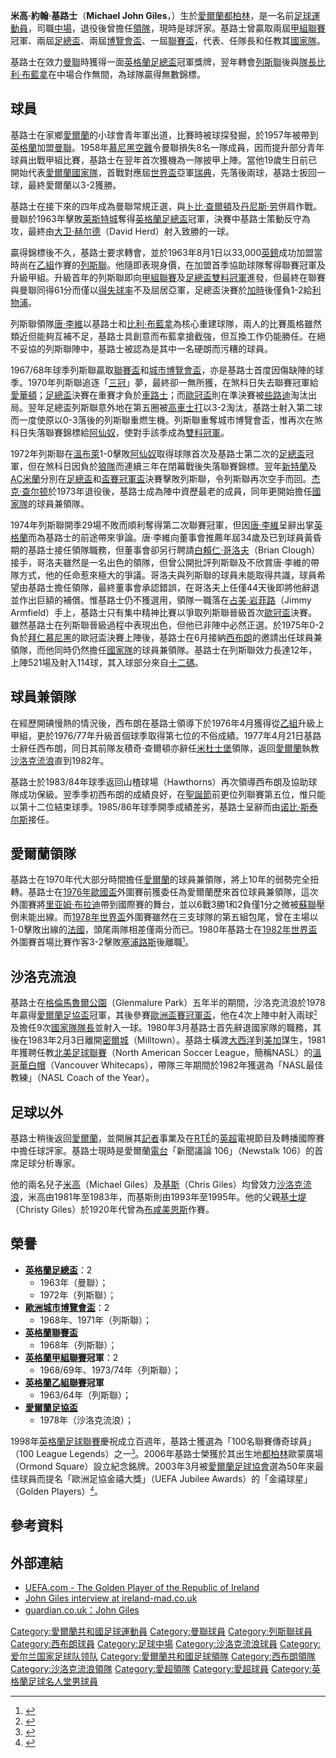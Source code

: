 {{noteTA
|G1=足球
|G2=EPL
|G3=FAcup
|1=zh-hans:约翰尼·吉尔斯;zh-hk:尊尼·基路士;zh-tw:約翰尼·吉爾斯;
|2=zh-hans:约翰尼;zh-hk:尊尼;zh-tw:約翰尼;
|3=zh-hans:吉尔斯;zh-hk:基路士;zh-tw:吉爾斯;
|4=zh-hans:沙姆洛克流浪; zh-hk:沙洛克流浪;
|5=zh-hans:比利·布雷姆纳; zh-hk:比利·布藍拿;
|6=zh-hans:博比·查尔顿; zh-hant:卜比·查爾頓;
|7=zh-hans:丹尼斯·劳; zh-hk:丹尼士·羅;
|8=zh-hans:大卫·赫尔德; zh-hk:大衛·靴特;
|9=zh-hans:唐·里维;zh-hk:唐·李維;zh-tw:唐·里維;
|10=zh-hans:诺比·斯泰尔斯;zh-hk:諾比·史梯爾;zh-tw:諾比·斯泰爾斯;
|11=zh-hans:里亚姆·布拉迪;zh-hk:林·柏拉迪;zh-tw:里亞姆·布拉迪;
|12=zh-hans:布雷姆纳; zh-hk:布藍拿;
|13=zh-hans:杰克·查尔顿; zh-hant:積奇·查爾頓;
}}
{{Football manager infobox
| playername          = 约翰尼·吉尔斯<br />''Johnny Giles''
| image               = 
| fullname            = Michael John Giles
| height              = 
| cityofbirth         = [[都柏林|都柏林]]
| countryofbirth      = [[愛爾蘭共和國|愛爾蘭]]
| dateofbirth         = {{birth date and age|1940|11|6|df=y}} 
| dateofdeath         = 
| cityofdeath         = 
| countryofdeath      = 
| currentclub         = 已退役
| position            = [[中場|中場]]
| youthyears          = 1954-57
| youthclubs          = Manortown United
| years               = 1957-63<br />1963-75<br />1975-77<br />1978<br />1977-83
| clubs               = [[曼联足球俱乐部|曼聯]]<br />[[列斯聯足球會|列斯聯]]<br />[[西布罗姆维奇足球俱乐部|西布朗]]<br />[[Philadelphia_Fury|費城費里]]<br />[[沙姆洛克流浪足球俱乐部|沙洛克流浪]]
| caps(goals)         = {{0}}93 (10)<br />383 (87)<br />{{0}}75 {{0}}(3)<br />{{0}}21 {{0}}(0)<br />{{0|00}}? {{0}}(?)
| nationalyears       = 1959-79
| nationalteam        = [[愛爾蘭國家足球隊|愛爾蘭]]
| nationalcaps(goals) = {{0}}59 {{0}}(5)
| manageryears = 1973-80<br />1975-77<br />1977-83<br />1981-83<br />1984-85
| managerclubs = [[愛爾蘭國家足球隊|愛爾蘭]]<br />[[西布罗姆维奇足球俱乐部|西布朗]]<br />[[沙姆洛克流浪足球俱乐部|沙洛克流浪]]<br />[[溫哥華白帽|溫哥華白帽]]<br />[[西布罗姆维奇足球俱乐部|西布朗]]
}}

'''米高·約翰·基路士'''（'''Michael John Giles'''，{{bd|1940年|11月6日|catIdx=Giles, Johnny}}）生於[[愛爾蘭|愛爾蘭]][[都柏林|都柏林]]，是一名前[[足球|足球]][[運動員|運動員]]，司職[[中場|中場]]，退役後曾擔任[[領隊|領隊]]，現時是球評家。基路士曾贏取兩屆[[英格蘭足球聯賽|甲組聯賽]]冠軍、兩屆[[英格蘭足總盃|足總盃]]、兩屆[[歐洲足協盃|博覽會盃]]、一屆[[英格蘭聯賽盃|聯賽盃]]，代表、任隊長和任教其[[愛爾蘭國家足球隊|國家隊]]。

基路士在效力[[曼联足球俱乐部|曼聯]]時獲得一面[[英格蘭足總盃|英格蘭足總盃]]冠軍獎牌，翌年轉會[[列斯聯足球會|列斯聯]]後與[[隊長_(足球)|隊長]][[比利·布藍拿|比利·布藍拿]]在中場合作無間，為球隊贏得無數錦標。

== 球員 ==
基路士在家鄉[[愛爾蘭|愛爾蘭]]的小球會青年軍出道，比賽時被球探發掘，於1957年被帶到[[英格蘭|英格蘭]]加盟[[曼联足球俱乐部|曼聯]]。1958年[[慕尼黑空難|慕尼黑空難]]令曼聯損失8名一隊成員，因而提升部分青年球員出戰甲組比賽，基路士在翌年首次獲機為一隊披甲上陣。當他19歲生日前已開始代表[[愛爾蘭國家足球隊|愛爾蘭國家隊]]，首戰對應屆[[世界盃足球賽|世界盃]]亞軍[[瑞典國家足球隊|瑞典]]，先落後兩球，基路士扳回一球，最終愛爾蘭以3-2獲勝。

基路士在接下來的四年成為曼聯常規正選，與[[卜比·查爾頓|卜比·查爾頓]]及[[丹尼斯·劳|丹尼斯·劳]]併肩作戰。曼聯於1963年擊敗[[莱斯特城足球俱乐部|莱斯特城]]奪得[[英格蘭足總盃|英格蘭足總盃]]冠軍，決賽中基路士策動反守為攻，最終由[[大卫·赫尔德|大卫·赫尔德]]（David Herd）射入致勝的一球。

贏得錦標後不久，基路士要求轉會，並於1963年8月1日以33,000[[英鎊|英鎊]]成功加盟當時尚在[[英格蘭足球聯賽|乙組]]作賽的[[列斯聯足球會|列斯聯]]。他隨即表現身價，在加盟首季協助球隊奪得聯賽冠軍及升級甲組。升級首年的列斯聯即向[[英格蘭足球聯賽|甲組聯賽]]及[[英格蘭足總盃|足總盃]][[雙料冠軍|雙料冠軍]]進發，但最終在聯賽與曼聯同得61分而僅以[[得失球率|得失球率]]不及屈居亞軍，足總盃決賽於[[加時賽|加時]]後僅負1-2給[[利物浦足球俱乐部|利物浦]]。

列斯聯領隊[[唐·李維|唐·李維]]以基路士和[[比利·布藍拿|比利·布藍拿]]為核心重建球隊，兩人的比賽風格雖然類近但能夠互補不足，基路士具創意而布藍拿搶截強，但互換工作仍能勝任。在絕不妥協的列斯聯陣中，基路士被認為是其中一名硬朗而污糟的球員。

1967/68年球季列斯聯贏取[[英格蘭聯賽盃|聯賽盃]]和[[歐洲足協盃|城市博覽會盃]]，亦是基路士首度因傷缺陣的球季。1970年列斯聯追逐「[[三冠王|三冠]]」夢，最終卻一無所獲，在煞科日失去聯賽冠軍給[[埃弗顿足球俱乐部|愛華頓]]；[[英格蘭足總盃|足總盃]]決賽在重賽才負於[[切尔西足球俱乐部|車路士]]；而[[歐聯|歐冠盃]]則在準決賽被[[凯尔特人足球俱乐部|些路迪]]淘汰出局。翌年足總盃列斯聯意外地在第五圈被[[科尔切斯特联足球俱乐部|高車士打]]以3-2淘汰，基路士射入第二球而一度使原以0-3落後的列斯聯重燃生機。列斯聯重奪城市博覽會盃，惟再次在煞科日失落聯賽錦標給[[阿森纳足球俱乐部|阿仙奴]]，使對手該季成為[[雙料冠軍|雙料冠軍]]。

1972年列斯聯在[[溫布萊球場|溫布萊]]1-0擊敗[[阿森纳足球俱乐部|阿仙奴]]取得球隊首次及基路士第二次的[[英格蘭足總盃|足總盃]]冠軍，但在煞科日因負於[[伍尔弗汉普顿流浪足球俱乐部|狼隊]]而連續三年在閉幕戰後失落聯賽錦標。翌年[[桑德兰足球俱乐部|新特蘭]]及[[米兰足球俱乐部|AC米蘭]]分別在[[英格蘭足總盃|足總盃]]和[[歐洲盃賽冠軍盃|盃賽冠軍盃]]決賽擊敗列斯聯，令列斯聯再次空手而回。[[杰克·查尔顿|杰克·查尔顿]]於1973年退役後，基路士成為陣中資歷最老的成員，同年更開始擔任[[愛爾蘭國家足球隊|國家隊]]的球員兼領隊。

1974年列斯聯開季29場不敗而順利奪得第二次聯賽冠軍，但因[[唐·李維|唐·李維]]呈辭出掌[[英格蘭足球代表隊|英格蘭]]而為基路士的前途帶來爭論。唐·李維向董事會推薦年屆34歲及已到球員黃昏期的基路士接任領隊職務，但董事會卻另行聘請[[白賴仁·哥洛夫|白賴仁·哥洛夫]]（Brian Clough）接手，哥洛夫雖然是一名出色的領隊，但曾公開批評列斯聯及不欣賞唐·李維的帶隊方式，他的任命惹來極大的爭議。哥洛夫與列斯聯的球員未能取得共識，球員希望由基路士擔任領隊，最終董事會承認錯誤，在哥洛夫上任僅44天後即將他辭退並作出巨額的補償。惟基路士仍不獲選用，領隊一職落在[[占美·岩菲路|占美·岩菲路]]（Jimmy Armfield）手上，基路士只有集中精神比賽以爭取列斯聯晉級首次[[歐聯|歐冠盃]]決賽。雖然基路士在列斯聯晉級過程中表現出色，但他已非陣中必然正選。於1975年0-2負於[[拜仁慕尼黑足球俱乐部|拜仁慕尼黑]]的歐冠盃決賽上陣後，基路士在6月接納[[西布罗姆维奇足球俱乐部|西布朗]]的邀請出任球員兼領隊，而他同時仍然擔任[[愛爾蘭國家足球隊|國家隊]]的球員兼領隊。基路士在列斯聯效力長達12年，上陣521場及射入114球，其入球部分來自[[十二碼|十二碼]]。

== 球員兼領隊 ==
在經歷開碘慢熱的情況後，西布朗在基路士領導下於1976年4月獲得從[[英格蘭足球聯賽|乙組]]升級上甲組，更於1976/77年升級首個球季取得第七位的不俗成績。1977年4月21日基路士辭任西布朗，同日其前隊友積奇·查爾頓亦辭任[[米德尔斯堡足球俱乐部|米杜士堡]]領隊，返回[[愛爾蘭|愛爾蘭]]執教[[沙姆洛克流浪足球俱乐部|沙洛克流浪]]直到1982年。

基路士於1983/84年球季返回山楂球場（Hawthorns）再次領導西布朗及協助球隊成功保級。翌季季初西布朗的成績良好，在[[聖誕節|聖誕節]]前更位列聯賽第五位，惟只能以第十二位結束球季。1985/86年球季開季成績差劣，基路士呈辭而由[[诺比·斯泰尔斯|诺比·斯泰尔斯]]接任。

== 愛爾蘭領隊 ==
基路士在1970年代大部分時間擔任[[愛爾蘭國家足球隊|愛爾蘭]]的球員兼領隊，將上10年的弱勢完全扭轉。基路士在[[1976年欧洲足球锦标赛|1976年歐國盃]]外圍賽前獲委任為愛爾蘭歷來首位球員兼領隊，這次外圍賽將[[里亚姆·布拉迪|里亚姆·布拉迪]]帶到國際賽的舞台，並以6戰3勝1和2負僅1分之微被[[蘇聯國家足球隊|蘇聯]]壓倒未能出線。而[[1978年世界盃足球賽|1978年世界盃]]外圍賽雖然在三支球隊的第五組包尾，曾在主場以1-0擊敗出線的[[法國國家足球隊|法國]]，頭尾兩隊相差僅兩分而已。1980年基路士在[[1982年世界盃足球賽|1982年世界盃]]外圍賽首場比賽作客3-2擊敗[[塞浦路斯國家足球隊|塞浦路斯]]後離職<small><ref>{{cite news |language=en |url=http://www.independent.ie/sport/cyprus-2-ireland-3-march-26-1980-135374.html |title=CYPRUS 2 IRELAND 3 (March 26, 1980) |publisher=Independent.ie |date=2006-10-01 |accessdate=2009-02-23}}</ref></small>。

== 沙洛克流浪 ==
基路士在[[沙姆洛克流浪足球俱乐部#主場球場|格倫馬魯爾公園]]（Glenmalure Park）五年半的期間，沙洛克流浪於1978年贏得[[愛爾蘭足協盃|愛爾蘭足協盃]]冠軍，其後參賽[[歐洲盃賽冠軍盃|歐洲盃賽冠軍盃]]，他在4次上陣中射入兩球<small><ref>{{Cite web 
 |language=en 
 |url=http://www.shamrockrovers.ie/europeanresults.php 
 |title=Shamrock Results in Europe 
 |publisher=沙洛克流浪官網 
 |accessdate=2009-02-23 
 |deadurl=yes 
 |archiveurl=https://web.archive.org/web/20070429112915/http://www.shamrockrovers.ie/europeanresults.php 
 |archivedate=2007-04-29 
 }}</ref></small>及擔任9次[[愛爾蘭國家隊|國家隊]][[隊長_(足球)|隊長]]並射入一球。1980年3月基路士首先辭退國家隊的職務，其後在1983年2月3日離開[[沙姆洛克流浪足球俱乐部|密爾城]]（Milltown）。基路士橫渡[[大西洋|大西洋]]到[[美國|美]][[加拿大|加]]謀生，1981年獲聘任教[[北美足球聯賽|北美足球聯賽]]（North American Soccer League，簡稱NASL）的[[溫哥華白帽|溫哥華白帽]]（Vancouver Whitecaps），帶隊三年期間於1982年獲選為「NASL最佳教練」（NASL Coach of the Year）。

== 足球以外 ==
基路士稍後返回[[愛爾蘭共和國|愛爾蘭]]，並開展其[[新闻学|記者]]事業及在[[愛爾蘭電視電台|RTÉ]]的[[英超|英超]]電視節目及轉播國際賽中擔任球評家。基路士現時是愛爾蘭[[電台|電台]]「新聞議論 106」（Newstalk 106）的首席足球分析專家。 

他的兩名兒子[[米高·基路士|米高]]（Michael Giles）及[[基斯·基路士|基斯]]（Chris Giles）均曾效力[[沙姆洛克流浪足球俱乐部|沙洛克流浪]]，米高由1981年至1983年，而基斯則由1993年至1995年。他的父親[[基士堤·基路士|基士堤]]（Christy Giles）於1920年代曾為[[波希米亚人足球俱乐部|布咸美恩斯]]作賽。

== 榮譽 ==
* '''[[英格蘭足總盃|英格蘭足總盃]]'''：2
** 1963年（曼聯）；
** 1972年（列斯聯）；
* '''[[歐洲足協盃|歐洲城市博覽會盃]]'''：2
** 1968年、1971年（列斯聯）；
* '''[[英格蘭聯賽盃|英格蘭聯賽盃]]'''
** 1968年（列斯聯）；
* '''[[英格蘭足球聯賽|英格蘭甲組聯賽]]冠軍'''：2
** 1968/69年、1973/74年（列斯聯）；
* '''[[英格蘭足球聯賽|英格蘭乙組聯賽]]冠軍'''
** 1963/64年（列斯聯）；
* '''[[愛爾蘭足協盃|愛爾蘭足協盃]]'''
** 1978年（沙洛克流浪）；

1998年[[英格蘭足球聯賽|英格蘭足球聯賽]]慶祝成立百週年，基路士獲選為「100名聯賽傳奇球員」（100 League Legends）之一<small><ref>{{cite news |language=en |url=http://news.bbc.co.uk/2/hi/sport/football/144986.stm |title=Sport: Football Legends list in full |publisher=[[BBC|BBC]] Sport |date=1998-08-05 |accessdate=2009-02-23 |archive-date=2013-01-21 |archive-url=https://www.webcitation.org/6DpEqj7vC?url=http://news.bbc.co.uk/2/hi/sport/football/144986.stm |dead-url=no }}</ref></small>。2006年基路士榮獲於其出生地[[都柏林|都柏林]]歐蒙廣場（Ormond Square）設立紀念銘牌。2003年3月被[[愛爾蘭足球協會|愛爾蘭足球協會]]選為50年來最佳球員而提名「歐洲足協金禧大獎」（UEFA Jubilee Awards）的「金禧球星」（Golden Players）<small><ref>{{Cite news 
 |language=en 
 |url=http://www.uefa.com/uefa/news/Kind=256/newsId=130150.html 
 |title=Golden Players take centre stage 
 |publisher=[[UEFA|UEFA]] 
 |date=2003-11-29 
 |accessdate=2009-02-23 
 |deadurl=yes 
 |archiveurl=https://web.archive.org/web/20070312053707/http://www.uefa.com/uefa/news/Kind=256/newsId=130150.html 
 |archivedate=2007-03-12 
 }}</ref></small>。

== 參考資料 ==
<div class="references-small">
<references />
</div>

== 外部連結 ==
* [http://www.uefa.com/uefa/history/associationweeks/association=64/newsId=169820.html UEFA.com - The Golden Player of the Republic of Ireland] {{Wayback|url=http://www.uefa.com/uefa/history/associationweeks/association=64/newsId=169820.html |date=20121204190431 }}
* [https://web.archive.org/web/20070926235739/http://www.ireland-mad.co.uk/news/loadfeat.asp?cid=EDY1&id=251405 John Giles interview at ireland-mad.co.uk]
* [http://www.guardian.co.uk/sport/2005/apr/29/smalltalk.sportinterviews guardian.co.uk：John Giles] {{Wayback|url=http://www.guardian.co.uk/sport/2005/apr/29/smalltalk.sportinterviews |date=20090615081508 }}
 
{{愛爾蘭國家足球隊歷任主教練}}

{{Authority control}}
{{DEFAULTSORT:Giles, Johnny}}
[[Category:愛爾蘭共和國足球運動員|Category:愛爾蘭共和國足球運動員]]
[[Category:曼聯球員|Category:曼聯球員]]
[[Category:列斯聯球員|Category:列斯聯球員]]
[[Category:西布朗球員|Category:西布朗球員]]
[[Category:足球中場|Category:足球中場]]
[[Category:沙洛克流浪球員|Category:沙洛克流浪球員]]
[[Category:爱尔兰国家足球队领队|Category:爱尔兰国家足球队领队]]
[[Category:愛爾蘭共和國足球領隊|Category:愛爾蘭共和國足球領隊]]
[[Category:西布朗領隊|Category:西布朗領隊]]
[[Category:沙洛克流浪領隊|Category:沙洛克流浪領隊]]
[[Category:愛超領隊|Category:愛超領隊]]
[[Category:愛超球員|Category:愛超球員]]
[[Category:英格蘭足球名人堂男球員|Category:英格蘭足球名人堂男球員]]